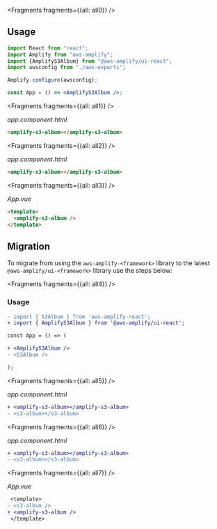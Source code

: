 


<Fragments fragments={{all: all0}} />

## Usage

<FilterContent framework="react">

```jsx
import React from "react";
import Amplify from "aws-amplify";
import {AmplifyS3Album} from "@aws-amplify/ui-react";
import awsconfig from "./aws-exports";

Amplify.configure(awsconfig);

const App = () => <AmplifyS3Album />;
```

</FilterContent>

<FilterContent framework="angular">


<Fragments fragments={{all: all1}} />

_app.component.html_

```html
<amplify-s3-album></amplify-s3-album>
```

</FilterContent>

<FilterContent framework="ionic">


<Fragments fragments={{all: all2}} />

_app.component.html_

```html
<amplify-s3-album></amplify-s3-album>
```

</FilterContent>

<FilterContent framework="vue">


<Fragments fragments={{all: all3}} />

_App.vue_

```html
<template>
  <amplify-s3-album />
</template>
```

</FilterContent>

<UiComponentProps tag="amplify-s3-album" propType="attr" useTableHeaders></UiComponentProps>

<UiComponentProps tag="amplify-s3-album" propType="css" useTableHeaders></UiComponentProps>

## Migration

To migrate from using the `aws-amplify-<framework>` library to the latest `@aws-amplify/ui-<framework>` library use the steps below:


<Fragments fragments={{all: all4}} />

### Usage

<FilterContent framework="react">

```diff
- import { S3Album } from 'aws-amplify-react';
+ import { AmplifyS3Album } from '@aws-amplify/ui-react';

const App = () => (

+ <AmplifyS3Album />
- <S3Album />

);
```

</FilterContent>

<FilterContent framework="angular">


<Fragments fragments={{all: all5}} />

_app.component.html_

```diff
+ <amplify-s3-album></amplify-s3-album>
- <s3-album></s3-album>
```

</FilterContent>

<FilterContent framework="ionic">


<Fragments fragments={{all: all6}} />

_app.component.html_

```diff
+ <amplify-s3-album></amplify-s3-album>
- <s3-album></s3-album>
```

</FilterContent>

<FilterContent framework="vue">


<Fragments fragments={{all: all7}} />

_App.vue_

```diff
 <template>
- <s3-album />
+ <amplify-s3-album />
 </template>
```

</FilterContent>
